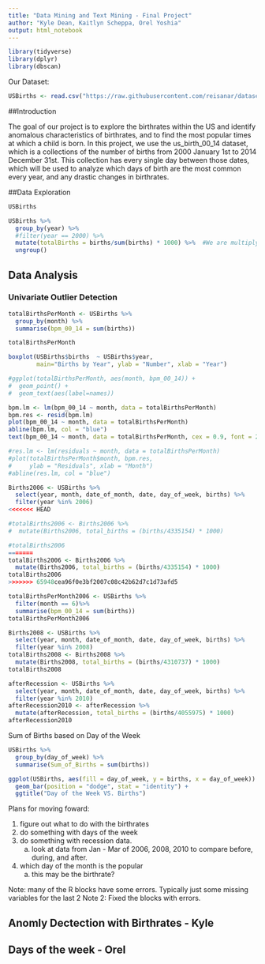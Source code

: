 ```yaml
---
title: "Data Mining and Text Mining - Final Project"
author: "Kyle Dean, Kaitlyn Scheppa, Orel Yoshia"
output: html_notebook
---
```


```r
library(tidyverse)
library(dplyr)
library(dbscan)
```


Our Dataset: 

```r
USBirths <- read.csv("https://raw.githubusercontent.com/reisanar/datasets/master/us_births_00_14.csv")
```


##Introduction

  The goal of our project is to explore the birthrates within the US and identify anomalous characteristics of birthrates, and to find the most popular times at which a child is born. In this project, we use the us_birth_00_14 dataset, which is a collections of the number of births from 2000 January 1st to 2014 December 31st. This collection has every single day between those dates, which will be used to analyze which days of birth are the most common every year, and any drastic changes in birthrates.

##Data Exploration

```r
USBirths
```

```r
USBirths %>% 
  group_by(year) %>% 
  #filter(year == 2000) %>% 
  mutate(totalBirths = births/sum(births) * 1000) %>%  #We are multiplying by 1000 because that is what google told me to do.
  ungroup()
```





## Data Analysis


### Univariate Outlier Detection



```r
totalBirthsPerMonth <- USBirths %>% 
  group_by(month) %>% 
  summarise(bpm_00_14 = sum(births))

totalBirthsPerMonth
```

```r
boxplot(USBirths$births  ~ USBirths$year, 
        main="Births by Year", ylab = "Number", xlab = "Year")
```



```r
#ggplot(totalBirthsPerMonth, aes(month, bpm_00_14)) +
#  geom_point() +
#  geom_text(aes(label=names))
```

```r
bpm.lm <- lm(bpm_00_14 ~ month, data = totalBirthsPerMonth)
bpm.res <- resid(bpm.lm)
plot(bpm_00_14 ~ month, data = totalBirthsPerMonth)
abline(bpm.lm, col = "blue") 
text(bpm_00_14 ~ month, data = totalBirthsPerMonth, cex = 0.9, font = 2, pos = 4)

#res.lm <- lm(residuals ~ month, data = totalBirthsPerMonth)
#plot(totalBirthsPerMonth$month, bpm.res,
#     ylab = "Residuals", xlab = "Month")
#abline(res.lm, col = "blue")
```



 


```r
Births2006 <- USBirths %>% 
  select(year, month, date_of_month, date, day_of_week, births) %>% 
  filter(year %in% 2006)
<<<<<<< HEAD

#totalBirths2006 <- Births2006 %>% 
#  mutate(Births2006, total_births = (births/4335154) * 1000)

#totalBirths2006
=======
totalBirths2006 <- Births2006 %>% 
  mutate(Births2006, total_births = (births/4335154) * 1000)
totalBirths2006
>>>>>>> 65948cea96f0e3bf2007c08c42b62d7c1d73afd5
```

```r
totalBirthsPerMonth2006 <- USBirths %>% 
  filter(month == 6)%>% 
  summarise(bpm_00_14 = sum(births))
totalBirthsPerMonth2006
```






```r
Births2008 <- USBirths %>% 
  select(year, month, date_of_month, date, day_of_week, births) %>% 
  filter(year %in% 2008)
totalBirths2008 <- Births2008 %>% 
  mutate(Births2008, total_births = (births/4310737) * 1000)
totalBirths2008
```




```r
afterRecession <- USBirths %>% 
  select(year, month, date_of_month, date, day_of_week, births) %>% 
  filter(year %in% 2010)
afterRecession2010 <- afterRecession %>% 
  mutate(afterRecession, total_births = (births/4055975) * 1000)
afterRecession2010
```


Sum of Births based on Day of the Week
```r
USBirths %>% 
  group_by(day_of_week) %>% 
  summarise(Sum_of_Births = sum(births))
```

```r
ggplot(USBirths, aes(fill = day_of_week, y = births, x = day_of_week)) +
  geom_bar(position = "dodge", stat = "identity") +
  ggtitle("Day of the Week VS. Births")
```



Plans for moving foward:

1) figure out what to do with the birthrates
2) do something with days of the week
3) do something with recession data.
      a) look at data from Jan - Mar of 2006, 2008, 2010 to compare before, during, and after.
4) which day of the month is the popular
      a) this may be the birthrate?

Note: many of the R blocks have some errors. Typically just some missing variables for the last 2
Note 2: Fixed the blocks with errors.




## Anomly Dectection with Birthrates - Kyle 



## Days of the week - Orel 







